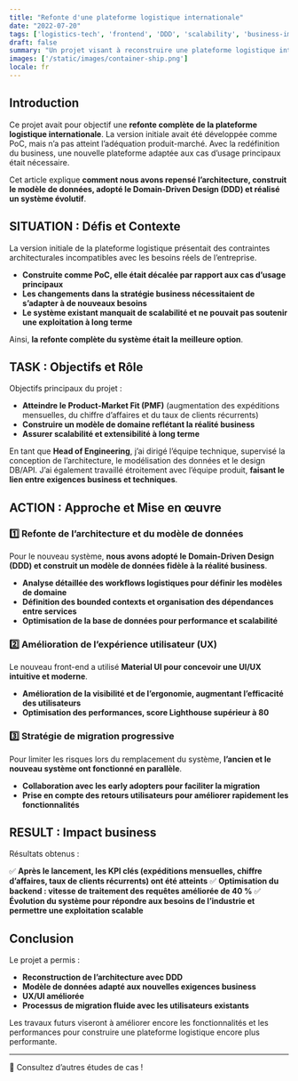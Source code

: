 ```yaml
---
title: "Refonte d'une plateforme logistique internationale"
date: "2022-07-20"
tags: ['logistics-tech', 'frontend', 'DDD', 'scalability', 'business-impact']
draft: false
summary: "Un projet visant à reconstruire une plateforme logistique internationale depuis zéro pour atteindre l'adéquation produit-marché. Décisions techniques et impact business expliqués."
images: ['/static/images/container-ship.png']
locale: fr
---
```


## Introduction

Ce projet avait pour objectif une **refonte complète de la plateforme logistique internationale**. La version initiale avait été développée comme PoC, mais n’a pas atteint l’adéquation produit-marché. Avec la redéfinition du business, une nouvelle plateforme adaptée aux cas d’usage principaux était nécessaire.

Cet article explique **comment nous avons repensé l’architecture, construit le modèle de données, adopté le Domain-Driven Design (DDD) et réalisé un système évolutif**.

<TOCInline toc={props.toc} exclude="Introduction" />

## SITUATION : Défis et Contexte

La version initiale de la plateforme logistique présentait des contraintes architecturales incompatibles avec les besoins réels de l’entreprise.

- **Construite comme PoC, elle était décalée par rapport aux cas d’usage principaux**
- **Les changements dans la stratégie business nécessitaient de s’adapter à de nouveaux besoins**
- **Le système existant manquait de scalabilité et ne pouvait pas soutenir une exploitation à long terme**

Ainsi, **la refonte complète du système était la meilleure option**.

## TASK : Objectifs et Rôle

Objectifs principaux du projet :

- **Atteindre le Product-Market Fit (PMF)** (augmentation des expéditions mensuelles, du chiffre d’affaires et du taux de clients récurrents)
- **Construire un modèle de domaine reflétant la réalité business**
- **Assurer scalabilité et extensibilité à long terme**

En tant que **Head of Engineering**, j’ai dirigé l’équipe technique, supervisé la conception de l’architecture, le modélisation des données et le design DB/API. J’ai également travaillé étroitement avec l’équipe produit, **faisant le lien entre exigences business et techniques**.

## ACTION : Approche et Mise en œuvre

### 1️⃣ Refonte de l’architecture et du modèle de données

Pour le nouveau système, **nous avons adopté le Domain-Driven Design (DDD) et construit un modèle de données fidèle à la réalité business**.

- **Analyse détaillée des workflows logistiques pour définir les modèles de domaine**
- **Définition des bounded contexts et organisation des dépendances entre services**
- **Optimisation de la base de données pour performance et scalabilité**

### 2️⃣ Amélioration de l’expérience utilisateur (UX)

Le nouveau front-end a utilisé **Material UI pour concevoir une UI/UX intuitive et moderne**.

- **Amélioration de la visibilité et de l’ergonomie, augmentant l’efficacité des utilisateurs**
- **Optimisation des performances, score Lighthouse supérieur à 80**

### 3️⃣ Stratégie de migration progressive

Pour limiter les risques lors du remplacement du système, **l’ancien et le nouveau système ont fonctionné en parallèle**.

- **Collaboration avec les early adopters pour faciliter la migration**
- **Prise en compte des retours utilisateurs pour améliorer rapidement les fonctionnalités**

## RESULT : Impact business

Résultats obtenus :

✅ **Après le lancement, les KPI clés (expéditions mensuelles, chiffre d’affaires, taux de clients récurrents) ont été atteints**
✅ **Optimisation du backend : vitesse de traitement des requêtes améliorée de 40 %**
✅ **Évolution du système pour répondre aux besoins de l’industrie et permettre une exploitation scalable**

## Conclusion

Le projet a permis :

- **Reconstruction de l’architecture avec DDD**
- **Modèle de données adapté aux nouvelles exigences business**
- **UX/UI améliorée**
- **Processus de migration fluide avec les utilisateurs existants**

Les travaux futurs viseront à améliorer encore les fonctionnalités et les performances pour construire une plateforme logistique encore plus performante.

---

🚀 Consultez d’autres études de cas !
